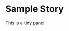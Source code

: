 # Sample Story

<ComicPanel
  panel={1}
  src="/stories/sample/scarecrow.jpg"
  alt="Scarecrow"
  width={400}
  height={200}
/>

This is a tiny panel.
